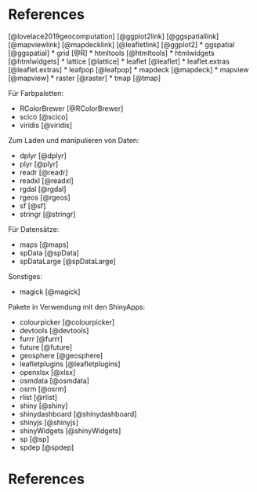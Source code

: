 # References
[@lovelace2019geocomputation]
[@ggplot2link]
[@ggspatiallink]
[@mapviewlink]
[@mapdecklink]
[@leafletlink]
[@ggplot2]
  * ggspatial [@ggspatial]
  * grid [@R]
  * htmltools [@htmltools]
  * htmlwidgets [@htmlwidgets]
  * lattice [@lattice]
  * leaflet [@leaflet]
  * leaflet.extras [@leaflet.extras]
  * leafpop [@leafpop]
  * mapdeck [@mapdeck]
  * mapview [@mapview]
  * raster [@raster]
  * tmap [@tmap]

Für Farbpaletten:

  * RColorBrewer [@RColorBrewer]
  * scico [@scico]
  * viridis [@viridis]
  
Zum Laden und manipulieren von Daten:

  * dplyr [@dplyr]
  * plyr [@plyr]
  * readr [@readr]
  * readxl [@readxl]
  * rgdal [@rgdal]
  * rgeos [@rgeos]
  * sf [@sf]
  * stringr [@stringr]

Für Datensätze:

  * maps [@maps]
  * spData [@spData]
  * spDataLarge [@spDataLarge]

Sonstiges: 

  * magick [@magick]
    
Pakete in Verwendung mit den ShinyApps:

  * colourpicker [@colourpicker]
  * devtools [@devtools]
  * furrr [@furrr]
  * future [@future]
  * geosphere [@geosphere]
  * leafletplugins [@leafletplugins]
  * openxlsx [@xlsx]
  * osmdata [@osmdata]
  * osrm [@osrm]
  * rlist [@rlist]
  * shiny [@shiny]
  * shinydashboard [@shinydashboard]
  * shinyjs [@shinyjs]
  * shinyWidgets [@shinyWidgets]
  * sp [@sp]
  * spdep [@spdep]
  
# References
    
